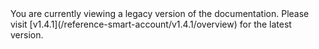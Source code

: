 
<Callout type='warning'>
  You are currently viewing a legacy version of the documentation. Please visit
  [v1.4.1](/reference-smart-account/v1.4.1/overview) for the latest version.
</Callout>
